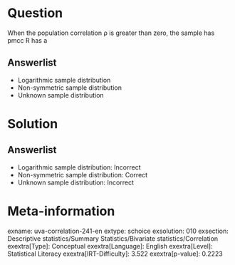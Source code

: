 Question
========

When the population correlation ρ is greater than zero, the sample has pmcc R has a

Answerlist
----------

* Logarithmic sample distribution
* Non-symmetric sample distribution
* Unknown sample distribution

Solution
========

Answerlist
----------

* Logarithmic sample distribution: Incorrect
* Non-symmetric sample distribution: Correct
* Unknown sample distribution: Incorrect

Meta-information
================
exname: uva-correlation-241-en
extype: schoice
exsolution: 010
exsection: Descriptive statistics/Summary Statistics/Bivariate statistics/Correlation
exextra[Type]: Conceptual
exextra[Language]: English
exextra[Level]: Statistical Literacy
exextra[IRT-Difficulty]: 3.522
exextra[p-value]: 0.2223
